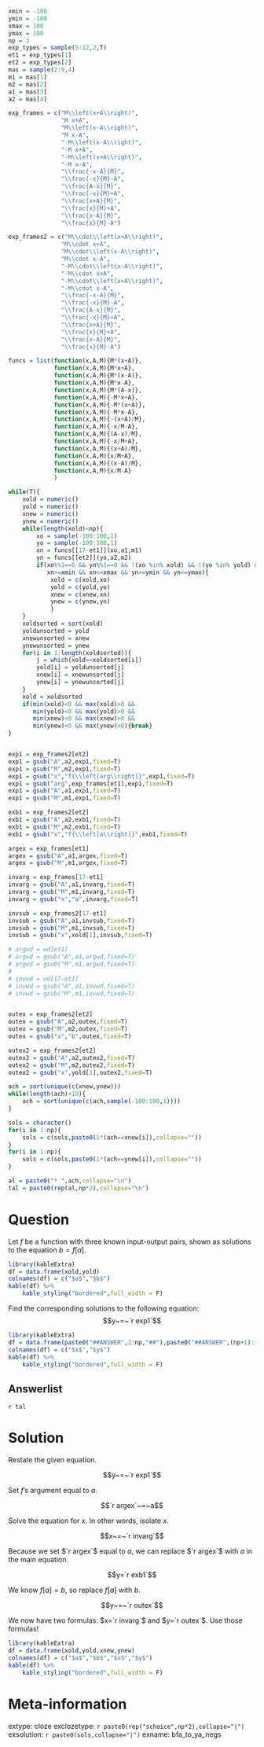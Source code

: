 ```r
xmin = -100
ymin = -100
xmax = 100
ymax = 100
np = 3
exp_types = sample(5:12,2,T)
et1 = exp_types[1]
et2 = exp_types[2]
mas = sample(2:9,4)
m1 = mas[1]
m2 = mas[2]
a1 = mas[3]
a2 = mas[4]

exp_frames = c("M\\left(x+A\\right)",
               "M x+A",
               "M\\left(x-A\\right)",
               "M x-A",
               "-M\\left(x-A\\right)",
               "-M x+A",
               "-M\\left(x+A\\right)",
               "-M x-A",
               "\\frac{-x-A}{M}",
               "\\frac{-x}{M}-A",
               "\\frac{A-x}{M}",
               "\\frac{-x}{M}+A",
               "\\frac{x+A}{M}",
               "\\frac{x}{M}+A",
               "\\frac{x-A}{M}",
               "\\frac{x}{M}-A")

exp_frames2 = c("M\\cdot\\left(x+A\\right)",
               "M\\cdot x+A",
               "M\\cdot\\left(x-A\\right)",
               "M\\cdot x-A",
               "-M\\cdot\\left(x-A\\right)",
               "-M\\cdot x+A",
               "-M\\cdot\\left(x+A\\right)",
               "-M\\cdot x-A",
               "\\frac{-x-A}{M}",
               "\\frac{-x}{M}-A",
               "\\frac{A-x}{M}",
               "\\frac{-x}{M}+A",
               "\\frac{x+A}{M}",
               "\\frac{x}{M}+A",
               "\\frac{x-A}{M}",
               "\\frac{x}{M}-A")

funcs = list(function(x,A,M){M*(x+A)},
             function(x,A,M){M*x+A},
             function(x,A,M){M*(x-A)},
             function(x,A,M){M*x-A},
             function(x,A,M){M*(A-x)},
             function(x,A,M){-M*x+A},
             function(x,A,M){-M*(x+A)},
             function(x,A,M){-M*x-A},
             function(x,A,M){-(x+A)/M},
             function(x,A,M){-x/M-A},
             function(x,A,M){(A-x)/M},
             function(x,A,M){-x/M+A},
             function(x,A,M){(x+A)/M},
             function(x,A,M){x/M+A},
             function(x,A,M){(x-A)/M},
             function(x,A,M){x/M-A}
             )

while(T){
    xold = numeric()
    yold = numeric()
    xnew = numeric()
    ynew = numeric()
    while(length(xold)<np){
        xo = sample(-100:100,1)
        yo = sample(-100:100,1)
        xn = funcs[[17-et1]](xo,a1,m1)
        yn = funcs[[et2]](yo,a2,m2)
        if(xn%%1==0 && yn%%1==0 && !(xo %in% xold) && !(yo %in% yold) && 
           xn>=xmin && xn<=xmax && yn>=ymin && yn<=ymax){
            xold = c(xold,xo)
            yold = c(yold,yo)
            xnew = c(xnew,xn)
            ynew = c(ynew,yn)
            }
    }
    xoldsorted = sort(xold)
    yoldunsorted = yold
    xnewunsorted = xnew
    ynewunsorted = ynew
    for(i in 1:length(xoldsorted)){
        j = which(xold==xoldsorted[i])
        yold[i] = yoldunsorted[j]
        xnew[i] = xnewunsorted[j]
        ynew[i] = ynewunsorted[j]
    }
    xold = xoldsorted
    if(min(xold)<0 && max(xold)>0 &&
       min(yold)<0 && max(yold)>0 &&
       min(xnew)<0 && max(xnew)>0 &&
       min(ynew)<0 && max(ynew)>0){break}
}


exp1 = exp_frames2[et2]
exp1 = gsub("A",a2,exp1,fixed=T)
exp1 = gsub("M",m2,exp1,fixed=T)
exp1 = gsub("x","f{\\left[arg\\right]}",exp1,fixed=T)
exp1 = gsub("arg",exp_frames[et1],exp1,fixed=T)
exp1 = gsub("A",a1,exp1,fixed=T)
exp1 = gsub("M",m1,exp1,fixed=T)

exb1 = exp_frames2[et2]
exb1 = gsub("A",a2,exb1,fixed=T)
exb1 = gsub("M",m2,exb1,fixed=T)
exb1 = gsub("x","f{\\left[a\\right]}",exb1,fixed=T)

argex = exp_frames[et1]
argex = gsub("A",a1,argex,fixed=T)
argex = gsub("M",m1,argex,fixed=T)

invarg = exp_frames[17-et1]
invarg = gsub("A",a1,invarg,fixed=T)
invarg = gsub("M",m1,invarg,fixed=T)
invarg = gsub("x","a",invarg,fixed=T)

invsub = exp_frames2[17-et1]
invsub = gsub("A",a1,invsub,fixed=T)
invsub = gsub("M",m1,invsub,fixed=T)
invsub = gsub("x",xold[1],invsub,fixed=T)

# argwd = wd[et1]
# argwd = gsub("A",a1,argwd,fixed=T)
# argwd = gsub("M",m1,argwd,fixed=T)
# 
# invwd = wd[17-et1]
# invwd = gsub("A",a1,invwd,fixed=T)
# invwd = gsub("M",m1,invwd,fixed=T)


outex = exp_frames2[et2]
outex = gsub("A",a2,outex,fixed=T)
outex = gsub("M",m2,outex,fixed=T)
outex = gsub("x","b",outex,fixed=T)

outex2 = exp_frames2[et2]
outex2 = gsub("A",a2,outex2,fixed=T)
outex2 = gsub("M",m2,outex2,fixed=T)
outex2 = gsub("x",yold[1],outex2,fixed=T)

ach = sort(unique(c(xnew,ynew)))
while(length(ach)<10){
    ach = sort(unique(c(ach,sample(-100:100,1))))
}

sols = character()
for(i in 1:np){
    sols = c(sols,paste0(1*(ach==xnew[i]),collapse=""))
}
for(i in 1:np){
    sols = c(sols,paste0(1*(ach==ynew[i]),collapse=""))
}

al = paste0("* ",ach,collapse="\n")
tal = paste0(rep(al,np*2),collapse="\n")


```

Question
========

Let $f$ be a function with three known input-output pairs, shown as solutions to the equation $b=f[a]$.

```r
library(kableExtra)
df = data.frame(xold,yold)
colnames(df) = c("$a$","$b$")
kable(df) %>%
    kable_styling("bordered",full_width = F)
```

Find the corresponding solutions to the following equation: $$y~=~`r exp1`$$

```r
library(kableExtra)
df = data.frame(paste0("##ANSWER",1:np,"##"),paste0("##ANSWER",(np+1):(2*np),"##"))
colnames(df) = c("$x$","$y$")
kable(df) %>%
    kable_styling("bordered",full_width = F)
```

Answerlist
--------

`r tal`


Solution
========

Restate the given equation.

$$y~=~`r exp1`$$

Set $f$'s argument equal to $a$.

$$`r argex`~=~a$$

Solve the equation for $x$. In other words, isolate $x$.

$$x~=~`r invarg`$$

Because we set $`r argex`$ equal to $a$, we can replace $`r argex`$ with $a$ in the main equation.

$$y=`r exb1`$$


We know $f[a]=b$, so replace $f[a]$ with $b$.

$$y~=~`r outex`$$

We now have two formulas: $x=`r invarg`$ and $y=`r outex`$. Use those formulas!

```r
library(kableExtra)
df = data.frame(xold,yold,xnew,ynew)
colnames(df) = c("$a$","$b$","$x$","$y$")
kable(df) %>%
    kable_styling("bordered",full_width = F)
```

Meta-information
============
extype: cloze
exclozetype: `r paste0(rep("schoice",np*2),collapse="|")`
exsolution: `r paste0(sols,collapse="|")`
exname: bfa_to_ya_negs